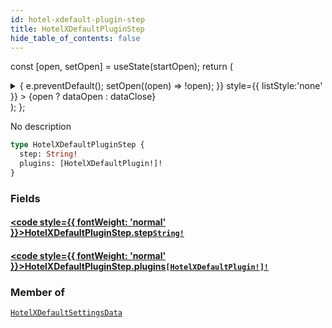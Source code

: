 ```yaml
---
id: hotel-xdefault-plugin-step
title: HotelXDefaultPluginStep
hide_table_of_contents: false
---
```






const [open, setOpen] = useState(startOpen);
return (
<details {...(open ? { open: true } : {})} className="details" style={{ border:'none', boxShadow:'none', background:'var(--ifm-background-color)' }}>
<summary
onClick={(e) => {
e.preventDefault();
setOpen((open) => !open);
}}
style={{ listStyle:'none' }} >
{open ? dataOpen : dataClose}
</summary>
{open && children}
</details>
);
};

No description

```graphql
type HotelXDefaultPluginStep {
  step: String!
  plugins: [HotelXDefaultPlugin!]!
}
```

### Fields

#### [<code style={{ fontWeight: 'normal' }}>HotelXDefaultPluginStep.<b>step</b></code>](#)<Bullet />[`String!`](/api/scalars/string) <Badge class="badge badge--secondary" text="non-null"/> <Badge class="badge badge--secondary" text="scalar"/>

>

#### [<code style={{ fontWeight: 'normal' }}>HotelXDefaultPluginStep.<b>plugins</b></code>](#)<Bullet />[`[HotelXDefaultPlugin!]!`](/api/objects/hotel-xdefault-plugin) <Badge class="badge badge--secondary" text="non-null"/> <Badge class="badge badge--secondary" text="object"/>

>

### Member of

[`HotelXDefaultSettingsData`](/api/objects/hotel-xdefault-settings-data) <Badge class="badge badge--secondary" text="object"/>

